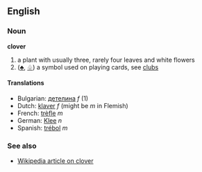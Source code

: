 ==English==

===Noun===
'''clover'''

# a plant with usually three, rarely four leaves and white flowers
# ([[♣]], [[♧]]) a  symbol used on playing cards, see [[clubs]]

====Translations====
*Bulgarian: [[детелина]] ''f'' (1)
*Dutch: [[klaver]] ''f'' (might be ''m'' in Flemish)
*French: [[trèfle]] ''m''
*German: [[Klee]] ''n''
*Spanish: [[trébol]] ''m''

===See also===

*[[en:Clover|Wikipedia article on clover]]